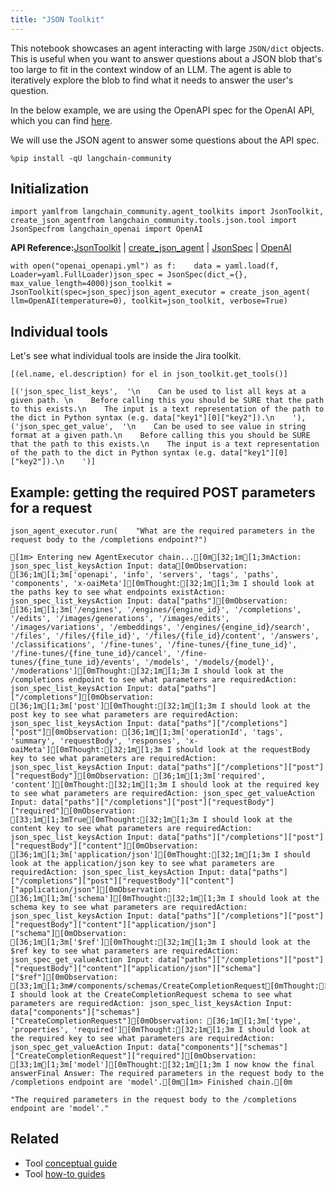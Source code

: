 ```yaml
---
title: "JSON Toolkit"
---
```


This notebook showcases an agent interacting with large `JSON/dict` objects. This is useful when you want to answer questions about a JSON blob that's too large to fit in the context window of an LLM. The agent is able to iteratively explore the blob to find what it needs to answer the user's question.

In the below example, we are using the OpenAPI spec for the OpenAI API, which you can find [here](https://github.com/openai/openai-openapi/blob/master/openapi.yaml).

We will use the JSON agent to answer some questions about the API spec.

```
%pip install -qU langchain-community
```

## Initialization

```
import yamlfrom langchain_community.agent_toolkits import JsonToolkit, create_json_agentfrom langchain_community.tools.json.tool import JsonSpecfrom langchain_openai import OpenAI
```

**API Reference:**[JsonToolkit](https://python.langchain.com/api_reference/community/agent_toolkits/langchain_community.agent_toolkits.json.toolkit.JsonToolkit.html) | [create\_json\_agent](https://python.langchain.com/api_reference/community/agent_toolkits/langchain_community.agent_toolkits.json.base.create_json_agent.html) | [JsonSpec](https://python.langchain.com/api_reference/community/tools/langchain_community.tools.json.tool.JsonSpec.html) | [OpenAI](https://python.langchain.com/api_reference/openai/llms/langchain_openai.llms.base.OpenAI.html)

```
with open("openai_openapi.yml") as f:    data = yaml.load(f, Loader=yaml.FullLoader)json_spec = JsonSpec(dict_={}, max_value_length=4000)json_toolkit = JsonToolkit(spec=json_spec)json_agent_executor = create_json_agent(    llm=OpenAI(temperature=0), toolkit=json_toolkit, verbose=True)
```

## Individual tools

Let's see what individual tools are inside the Jira toolkit.

```
[(el.name, el.description) for el in json_toolkit.get_tools()]
```

```
[('json_spec_list_keys',  '\n    Can be used to list all keys at a given path. \n    Before calling this you should be SURE that the path to this exists.\n    The input is a text representation of the path to the dict in Python syntax (e.g. data["key1"][0]["key2"]).\n    '), ('json_spec_get_value',  '\n    Can be used to see value in string format at a given path.\n    Before calling this you should be SURE that the path to this exists.\n    The input is a text representation of the path to the dict in Python syntax (e.g. data["key1"][0]["key2"]).\n    ')]
```

## Example: getting the required POST parameters for a request

```
json_agent_executor.run(    "What are the required parameters in the request body to the /completions endpoint?")
```

```
[1m> Entering new AgentExecutor chain...[0m[32;1m[1;3mAction: json_spec_list_keysAction Input: data[0mObservation: [36;1m[1;3m['openapi', 'info', 'servers', 'tags', 'paths', 'components', 'x-oaiMeta'][0mThought:[32;1m[1;3m I should look at the paths key to see what endpoints existAction: json_spec_list_keysAction Input: data["paths"][0mObservation: [36;1m[1;3m['/engines', '/engines/{engine_id}', '/completions', '/edits', '/images/generations', '/images/edits', '/images/variations', '/embeddings', '/engines/{engine_id}/search', '/files', '/files/{file_id}', '/files/{file_id}/content', '/answers', '/classifications', '/fine-tunes', '/fine-tunes/{fine_tune_id}', '/fine-tunes/{fine_tune_id}/cancel', '/fine-tunes/{fine_tune_id}/events', '/models', '/models/{model}', '/moderations'][0mThought:[32;1m[1;3m I should look at the /completions endpoint to see what parameters are requiredAction: json_spec_list_keysAction Input: data["paths"]["/completions"][0mObservation: [36;1m[1;3m['post'][0mThought:[32;1m[1;3m I should look at the post key to see what parameters are requiredAction: json_spec_list_keysAction Input: data["paths"]["/completions"]["post"][0mObservation: [36;1m[1;3m['operationId', 'tags', 'summary', 'requestBody', 'responses', 'x-oaiMeta'][0mThought:[32;1m[1;3m I should look at the requestBody key to see what parameters are requiredAction: json_spec_list_keysAction Input: data["paths"]["/completions"]["post"]["requestBody"][0mObservation: [36;1m[1;3m['required', 'content'][0mThought:[32;1m[1;3m I should look at the required key to see what parameters are requiredAction: json_spec_get_valueAction Input: data["paths"]["/completions"]["post"]["requestBody"]["required"][0mObservation: [33;1m[1;3mTrue[0mThought:[32;1m[1;3m I should look at the content key to see what parameters are requiredAction: json_spec_list_keysAction Input: data["paths"]["/completions"]["post"]["requestBody"]["content"][0mObservation: [36;1m[1;3m['application/json'][0mThought:[32;1m[1;3m I should look at the application/json key to see what parameters are requiredAction: json_spec_list_keysAction Input: data["paths"]["/completions"]["post"]["requestBody"]["content"]["application/json"][0mObservation: [36;1m[1;3m['schema'][0mThought:[32;1m[1;3m I should look at the schema key to see what parameters are requiredAction: json_spec_list_keysAction Input: data["paths"]["/completions"]["post"]["requestBody"]["content"]["application/json"]["schema"][0mObservation: [36;1m[1;3m['$ref'][0mThought:[32;1m[1;3m I should look at the $ref key to see what parameters are requiredAction: json_spec_get_valueAction Input: data["paths"]["/completions"]["post"]["requestBody"]["content"]["application/json"]["schema"]["$ref"][0mObservation: [33;1m[1;3m#/components/schemas/CreateCompletionRequest[0mThought:[32;1m[1;3m I should look at the CreateCompletionRequest schema to see what parameters are requiredAction: json_spec_list_keysAction Input: data["components"]["schemas"]["CreateCompletionRequest"][0mObservation: [36;1m[1;3m['type', 'properties', 'required'][0mThought:[32;1m[1;3m I should look at the required key to see what parameters are requiredAction: json_spec_get_valueAction Input: data["components"]["schemas"]["CreateCompletionRequest"]["required"][0mObservation: [33;1m[1;3m['model'][0mThought:[32;1m[1;3m I now know the final answerFinal Answer: The required parameters in the request body to the /completions endpoint are 'model'.[0m[1m> Finished chain.[0m
```

```
"The required parameters in the request body to the /completions endpoint are 'model'."
```

## Related

* Tool [conceptual guide](/src/oss/concepts/tools)
* Tool [how-to guides](/src/oss/how_to/#tools)
